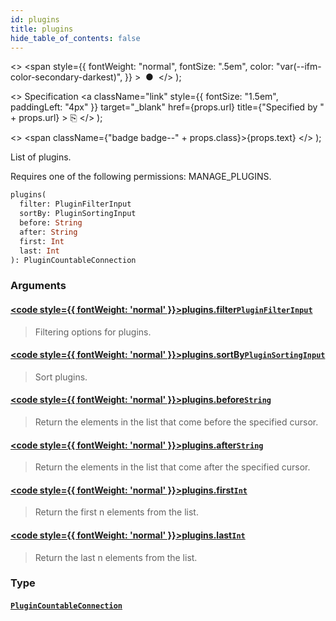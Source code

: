 ```yaml
---
id: plugins
title: plugins
hide_table_of_contents: false
---
```


  <>
    <span
      style={{
        fontWeight: "normal",
        fontSize: ".5em",
        color: "var(--ifm-color-secondary-darkest)",
      }}
    >
      &nbsp;●&nbsp;
    </span>
  </>
);

  <>
    Specification
    <a
      className="link"
      style={{ fontSize: "1.5em", paddingLeft: "4px" }}
      target="\_blank"
      href={props.url}
      title={"Specified by " + props.url}
    >
      ⎘
    </a>
  </>
);

  <>
    <span className={"badge badge--" + props.class}>{props.text}</span>
  </>
);

List of plugins.

Requires one of the following permissions: MANAGE_PLUGINS.

```graphql
plugins(
  filter: PluginFilterInput
  sortBy: PluginSortingInput
  before: String
  after: String
  first: Int
  last: Int
): PluginCountableConnection
```

### Arguments

#### [<code style={{ fontWeight: 'normal' }}>plugins.<b>filter</b></code>](#)<Bullet />[`PluginFilterInput`](../../../api-reference/miscellaneous/inputs/plugin-filter-input) <Badge class="secondary" text="input"/> <Badge class="secondary" text="miscellaneous"/>

> Filtering options for plugins.

#### [<code style={{ fontWeight: 'normal' }}>plugins.<b>sortBy</b></code>](#)<Bullet />[`PluginSortingInput`](../../../api-reference/miscellaneous/inputs/plugin-sorting-input) <Badge class="secondary" text="input"/> <Badge class="secondary" text="miscellaneous"/>

> Sort plugins.

#### [<code style={{ fontWeight: 'normal' }}>plugins.<b>before</b></code>](#)<Bullet />[`String`](../../../api-reference/miscellaneous/scalars/string) <Badge class="secondary" text="scalar"/> <Badge class="secondary" text="miscellaneous"/>

> Return the elements in the list that come before the specified cursor.

#### [<code style={{ fontWeight: 'normal' }}>plugins.<b>after</b></code>](#)<Bullet />[`String`](../../../api-reference/miscellaneous/scalars/string) <Badge class="secondary" text="scalar"/> <Badge class="secondary" text="miscellaneous"/>

> Return the elements in the list that come after the specified cursor.

#### [<code style={{ fontWeight: 'normal' }}>plugins.<b>first</b></code>](#)<Bullet />[`Int`](../../../api-reference/miscellaneous/scalars/int) <Badge class="secondary" text="scalar"/> <Badge class="secondary" text="miscellaneous"/>

> Return the first n elements from the list.

#### [<code style={{ fontWeight: 'normal' }}>plugins.<b>last</b></code>](#)<Bullet />[`Int`](../../../api-reference/miscellaneous/scalars/int) <Badge class="secondary" text="scalar"/> <Badge class="secondary" text="miscellaneous"/>

> Return the last n elements from the list.

### Type

#### [`PluginCountableConnection`](../../../api-reference/miscellaneous/objects/plugin-countable-connection) <Badge class="secondary" text="object"/> <Badge class="secondary" text="miscellaneous"/>

>
